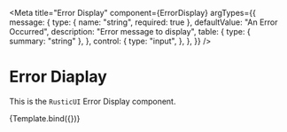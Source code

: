 

<Meta
  title="Error Display"
  component={ErrorDisplay}
  argTypes={{
    message: {
      type: { name: "string", required: true },
      defaultValue: "An Error Occurred",
      description: "Error message to display",
      table: {
        type: { summary: "string" },
      },
      control: {
        type: "input",
      },
    },
  }}
/>


# Error Diaplay

This is the `RusticUI` Error Display component.

<Canvas>
  <Story
    name="Error Display"
    args={{
      message: "Example Error Message",
      error: new Error("An Error Occurred"),
    }}
  >
    {Template.bind({})}
  </Story>
</Canvas>

<ArgsTable of={ErrorDisplay} />
